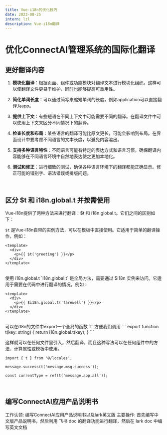 ```yaml
---
title: Vue-i18n的优化技巧
date: 2023-08-25
intern: lzl
description: Vue-i18n翻译
---
```


# 优化ConnectAI管理系统的国际化翻译

## 更好翻译内容

1. **模块化翻译**：根据页面、组件或功能模块对翻译文本进行模块化组织。这样可以使翻译文件更易于维护，同时也能够提高可重用性。

2. **简化单词长度**：可以通过简写来缩短单词的长度，例如application可以直接翻译为app。

3. **提供上下文**：有些短语在不同上下文中可能需要不同的翻译。在翻译文件中可以使用上下文来区分不同情况下的翻译。

4. **检查长度和布局**：某些语言的翻译可能比原文更长，可能会影响到布局。在界面设计中要考虑不同语言的文本长度，以避免内容溢出。

5. **支持多种语言特性**：不同语言可能有特定的表达方式和语言习惯，确保翻译内容能够在不同语言环境中自然地表达使之更加本地化。

6. **测试和修正**：进行细致的测试，确保各种语言环境下的翻译都能正确显示。修正可能的错别字、语法错误或排版问题。

<br/>

## 区分 $t 和 i18n.global.t 并按需使用

Vue-i18n提供了两种方法来进行翻译：$t 和 i18n.global.t。它们之间的区别如下：

`$t` 是Vue-i18n自带的实例方法，可以在模板中直接使用。它适用于简单的翻译操作，例如：

```
<template>
  <div>
    <p>{{ $t('greeting') }}</p>
  </div>
</template>
```

<br />
使用 i18n.global.t
`i18n.global.t` 是全局方法，需要通过 $i18n 实例来访问。它适用于需要在代码中进行翻译的情况，例如：

```
<template>
  <div>
    <p>{{ $i18n.global.t('farewell') }}</p>
  </div>
</template>
```

<br />
可以在i18n的文件中export一个全局的函数 `t` 方便我们调用
```
export function t(key: string) {
    return i18n.global.t(key);
}
```

这样就可以在任何文件里引入，然后翻译，而且这种写法可以在任何组件中的方法、计算属性或模板中使用。
```
import { t } from '@/locales';

message.success(t('message.msg.success'));

const currentType = ref(t('message.app.all'));
```

<br/>

## 编写ConnectAI应用产品说明书
工作认领: 编写ConnectAI应用产品说明书以及lark英文版
主要操作: 首先编写中文版产品说明书，然后利用 飞书 doc 的翻译功能进行翻译，然后在 lark doc 中编写英文文档
